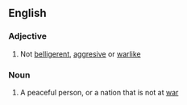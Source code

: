 ==English==
===Adjective===
{{en-adj}}
# Not [[belligerent]], [[aggresive]] or [[warlike]]
===Noun===
{{en-noun}}
# A peaceful person, or a nation that is not at [[war]]